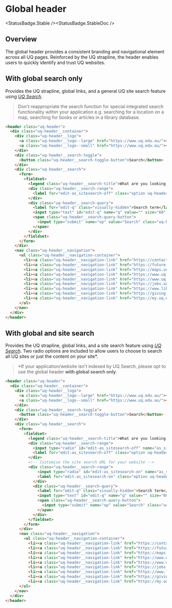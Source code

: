 
# Global header

<StatusBadge.Stable /><StatusBadge.StableDoc />

## Overview

The global header provides a consistent branding and navigational element across
all UQ pages. Reinforced by the UQ strapline, the header enables users to
quickly identify and trust UQ websites.

## With global search only

Provides the UQ strapline, global links, and a general UQ site search feature
using [*UQ Search*](https://www.uq.edu.au/search).

> Don't reappropriate the search function for special integrated search
> functionality within your application e.g. searching for a location on a map,
> searching for books or articles in a library database.

<Canvas withSource="none" withToolbar>
  <Story height={220} id="components-header--header-no-local-search" />
</Canvas>

```html
<header class="uq-header">
  <div class="uq-header__container">
    <div class="uq-header__logo">
      <a class="uq-header__logo--large" href="https://www.uq.edu.au/"><img alt="The University of Queensland" src="https://static.uq.net.au/v11/logos/corporate/uq-lockup-landscape--reversed.svg"></a>
      <a class="uq-header__logo--small" href="https://www.uq.edu.au/"><img alt="The University of Queensland" src="https://static.uq.net.au/v11/logos/corporate/uq-logo--reversed.svg"></a>
    </div>
    <div class="uq-header__search-toggle">
      <button class="uq-header__search-toggle-button">Search</button>
    </div>
    <div class="uq-header__search">
      <form>
        <fieldset>
          <legend class="uq-header__search-title">What are you looking for?</legend>
          <div class="uq-header__search-range">
            <label for="edit-as_sitesearch-off" class="option uq-header__search-label">Search all UQ websites</label>
          </div>
          <div class="uq-header__search-query">
            <label for="edit-q" class="visually-hidden">Search term</label>
            <input type="text" id="edit-q" name="q" value="" size="60" maxlength="128" class="uq-header__search-query-input">
            <span class="uq-header__search-query-button">
              <input type="submit" name="op" value="Search" class="uq-header__search-query-submit">
            </span>
          </div>
        </fieldset>
      </form>
    </div>
    <nav class="uq-header__navigation">
      <ul class="uq-header__navigation-container">
        <li><a class="uq-header__navigation-link" href="https://contacts.uq.edu.au/">Contacts</a></li>
        <li><a class="uq-header__navigation-link" href="https://future-students.uq.edu.au/">Study</a></li>
        <li><a class="uq-header__navigation-link" href="https://maps.uq.edu.au/">Maps</a></li>
        <li><a class="uq-header__navigation-link" href="https://www.uq.edu.au/news/">News</a></li>
        <li><a class="uq-header__navigation-link" href="https://www.uq.edu.au/events/">Events</a></li>
        <li><a class="uq-header__navigation-link" href="https://jobs.uq.edu.au/">Jobs</a></li>
        <li><a class="uq-header__navigation-link" href="https://www.library.uq.edu.au/">Library</a></li>
        <li><a class="uq-header__navigation-link" href="https://giving.uq.edu.au/">Give now</a></li>
        <li><a class="uq-header__navigation-link" href="https://my.uq.edu.au/">my.UQ</a></li>
      </ul>
    </nav>
  </div>
</header>
```

## With global and site search

Provides the UQ strapline, global links, and a site search feature using
[*UQ Search*](https://www.uq.edu.au/search). Two radio options are included to
allow users to choose to search all UQ sites or just the content on your site\*.

> \*If your application/website isn't indexed by UQ Search, please opt
> to use the global header **with global search only**.

<Canvas withSource="none" withToolbar>
  <Story height={220} id="components-header--header" />
</Canvas>

```html
<header class="uq-header">
  <div class="uq-header__container">
    <div class="uq-header__logo">
      <a class="uq-header__logo--large" href="https://www.uq.edu.au/"><img alt="The University of Queensland" src="https://static.uq.net.au/v11/logos/corporate/uq-lockup-landscape--reversed.svg"></a>
      <a class="uq-header__logo--small" href="https://www.uq.edu.au/"><img alt="The University of Queensland" src="https://static.uq.net.au/v11/logos/corporate/uq-logo--reversed.svg"></a>
    </div>
    <div class="uq-header__search-toggle">
      <button class="uq-header__search-toggle-button">Search</button>
    </div>
    <div class="uq-header__search">
      <form>
        <fieldset>
          <legend class="uq-header__search-title">What are you looking for?</legend>
          <div class="uq-header__search-range">
            <input type="radio" id="edit-as_sitesearch-off" name="as_sitesearch" value="" class="form-radio">
            <label for="edit-as_sitesearch-off" class="option uq-header__search-label">Search all UQ websites</label>
          </div>
          <!-- Customise the site search URL for your website -->
          <div class="uq-header__search-range">
              <input type="radio" id="edit-as_sitesearch-on" name="as_sitesearch" value="[https://your-site-domain.uq.edu.au]" checked="checked" class="form-radio uq-header__search-radio">
              <label for="edit-as_sitesearch-on" class="option uq-header__search-label">Search this website ([your-site-domain.uq.edu.au])</label>
            </div>
            <div class="uq-header__search-query">
              <label for="edit-q" class="visually-hidden">Search term</label>
              <input type="text" id="edit-q" name="q" value="" size="60" maxlength="128" class="uq-header__search-query-input">
              <span class="uq-header__search-query-button">
                <input type="submit" name="op" value="Search" class="uq-header__search-query-submit">
              </span>
            </div>
          </fieldset>
        </form>
      </div>
      <nav class="uq-header__navigation">
        <ul class="uq-header__navigation-container">
          <li><a class="uq-header__navigation-link" href="https://contacts.uq.edu.au/">Contacts</a></li>
          <li><a class="uq-header__navigation-link" href="https://future-students.uq.edu.au/">Study</a></li>
          <li><a class="uq-header__navigation-link" href="https://maps.uq.edu.au/">Maps</a></li>
          <li><a class="uq-header__navigation-link" href="https://www.uq.edu.au/news/">News</a></li>
          <li><a class="uq-header__navigation-link" href="https://www.uq.edu.au/events/">Events</a></li>
          <li><a class="uq-header__navigation-link" href="https://jobs.uq.edu.au/">Jobs</a></li>
          <li><a class="uq-header__navigation-link" href="https://www.library.uq.edu.au/">Library</a></li>
          <li><a class="uq-header__navigation-link" href="https://giving.uq.edu.au/">Give now</a></li>
          <li><a class="uq-header__navigation-link" href="https://my.uq.edu.au/">my.UQ</a></li>
      </ul>
    </nav>
  </div>
</header>
```
